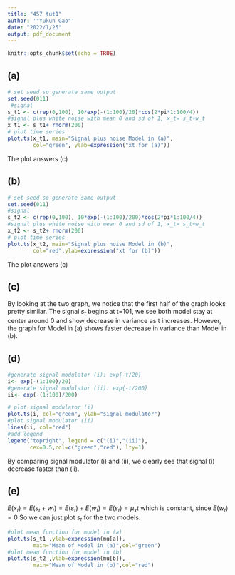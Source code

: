 ---
title: "457 tut1"
author: '"Yukun Gao"'
date: "2022/1/25"
output: pdf_document
---

```{r setup, include=FALSE}
knitr::opts_chunk$set(echo = TRUE)
```


## (a)

```{r}
# set seed so generate same output
set.seed(011) 
 #signal
s_t1 <- c(rep(0,100), 10*exp(-(1:100)/20)*cos(2*pi*1:100/4))
#signal plus white noise with mean 0 and sd of 1, x_t= s_t+w_t
x_t1 <- s_t1+ rnorm(200)
# plot time series
plot.ts(x_t1, main="Signal plus noise Model in (a)",
        col="green", ylab=expression("xt for (a)"))
```
The plot answers (c)


## (b)

```{r}
# set seed so generate same output
set.seed(011)
#signal
s_t2 <- c(rep(0,100), 10*exp(-(1:100)/200)*cos(2*pi*1:100/4))
#signal plus white noise with mean 0 and sd of 1, x_t= s_t+w_t
x_t2 <- s_t2+ rnorm(200) 
# plot time series
plot.ts(x_t2, main="Signal plus noise Model in (b)",
        col="red",ylab=expression("xt for (b)"))
```
The plot answers (c)


## (c)

By looking at the two graph, we notice that the first half of the graph looks pretty similar. The signal $s_t$ begins at t=101, we see both model stay at center around 0 and show decrease in variance as t increases. However, the graph for Model in (a) shows faster decrease in variance than Model in (b).

## (d)

```{r}
#generate signal modulator (i): exp{-t/20} 
i<- exp(-(1:100)/20)
#generate signal modulator (ii): exp{-t/200} 
ii<- exp(-(1:100)/200)

# plot signal modulator (i)
plot.ts(i, col="green", ylab="signal modulator")
#plot signal modulator (ii)
lines(ii, col="red")
#add legend
legend("topright", legend = c("(i)","(ii)"),
       cex=0.5,col=c("green","red"), lty=1)
```


By comparing signal modulator (i) and (ii), we clearly see that signal (i) decrease faster than (ii).


## (e)

$E(x_t) =E(s_t+w_t)= E(s_t) +E(w_t)= E(s_t)=\mu_x{t}$ which is constant, since $E(w_t)=0$ So we can just plot $s_t$ for the two models.


```{r}
#plot mean function for model in (a)
plot.ts(s_t1 ,ylab=expression(mu[a]),
        main="Mean of Model in (a)",col="green")
#plot mean function for model in (b)
plot.ts(s_t2 ,ylab=expression(mu[b]),
        main="Mean of Model in (b)",col="red")
```

